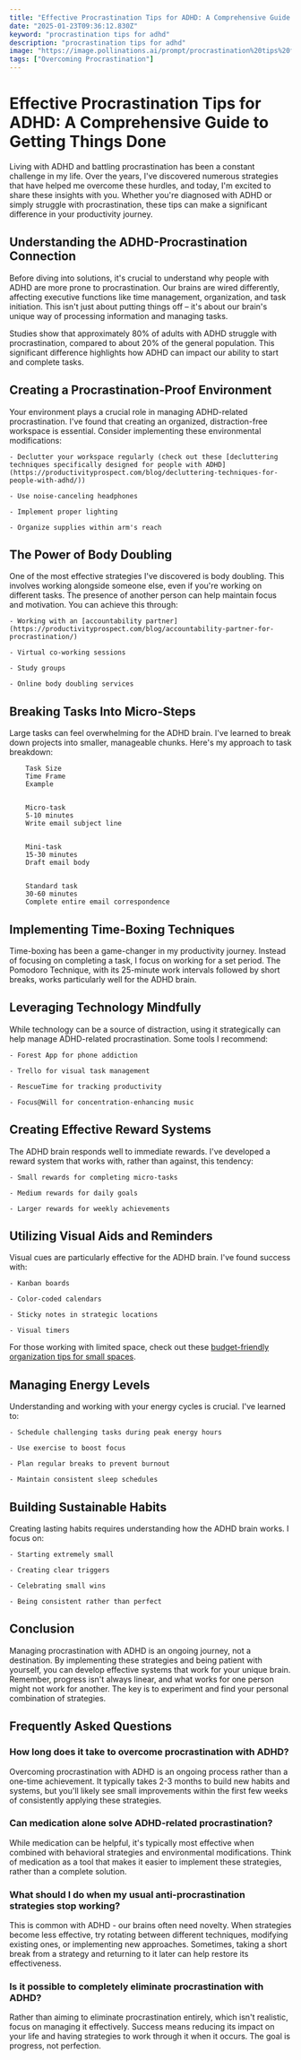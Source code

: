 ```yaml
---
title: "Effective Procrastination Tips for ADHD: A Comprehensive Guide to Getting Things Done"
date: "2025-01-23T09:36:12.830Z"
keyword: "procrastination tips for adhd"
description: "procrastination tips for adhd"
image: "https://image.pollinations.ai/prompt/procrastination%20tips%20for%20adhd%2C%20realistic%20photo%2C%20high%20quality%2C%204k?width=1024&height=1024&nologo=true"
tags: ["Overcoming Procrastination"]
---
```


# Effective Procrastination Tips for ADHD: A Comprehensive Guide to Getting Things Done


Living with ADHD and battling procrastination has been a constant challenge in my life. Over the years, I've discovered numerous strategies that have helped me overcome these hurdles, and today, I'm excited to share these insights with you. Whether you're diagnosed with ADHD or simply struggle with procrastination, these tips can make a significant difference in your productivity journey.



## Understanding the ADHD-Procrastination Connection


Before diving into solutions, it's crucial to understand why people with ADHD are more prone to procrastination. Our brains are wired differently, affecting executive functions like time management, organization, and task initiation. This isn't just about putting things off – it's about our brain's unique way of processing information and managing tasks.



Studies show that approximately 80% of adults with ADHD struggle with procrastination, compared to about 20% of the general population. This significant difference highlights how ADHD can impact our ability to start and complete tasks.



## Creating a Procrastination-Proof Environment


Your environment plays a crucial role in managing ADHD-related procrastination. I've found that creating an organized, distraction-free workspace is essential. Consider implementing these environmental modifications:




    - Declutter your workspace regularly (check out these [decluttering techniques specifically designed for people with ADHD](https://productivityprospect.com/blog/decluttering-techniques-for-people-with-adhd/))

    - Use noise-canceling headphones

    - Implement proper lighting

    - Organize supplies within arm's reach



## The Power of Body Doubling


One of the most effective strategies I've discovered is body doubling. This involves working alongside someone else, even if you're working on different tasks. The presence of another person can help maintain focus and motivation. You can achieve this through:




    - Working with an [accountability partner](https://productivityprospect.com/blog/accountability-partner-for-procrastination/)

    - Virtual co-working sessions

    - Study groups

    - Online body doubling services



## Breaking Tasks Into Micro-Steps


Large tasks can feel overwhelming for the ADHD brain. I've learned to break down projects into smaller, manageable chunks. Here's my approach to task breakdown:




    
        Task Size
        Time Frame
        Example
    
    
        Micro-task
        5-10 minutes
        Write email subject line
    
    
        Mini-task
        15-30 minutes
        Draft email body
    
    
        Standard task
        30-60 minutes
        Complete entire email correspondence
    




## Implementing Time-Boxing Techniques


Time-boxing has been a game-changer in my productivity journey. Instead of focusing on completing a task, I focus on working for a set period. The Pomodoro Technique, with its 25-minute work intervals followed by short breaks, works particularly well for the ADHD brain.



## Leveraging Technology Mindfully


While technology can be a source of distraction, using it strategically can help manage ADHD-related procrastination. Some tools I recommend:




    - Forest App for phone addiction

    - Trello for visual task management

    - RescueTime for tracking productivity

    - Focus@Will for concentration-enhancing music



## Creating Effective Reward Systems


The ADHD brain responds well to immediate rewards. I've developed a reward system that works with, rather than against, this tendency:




    - Small rewards for completing micro-tasks

    - Medium rewards for daily goals

    - Larger rewards for weekly achievements



## Utilizing Visual Aids and Reminders


Visual cues are particularly effective for the ADHD brain. I've found success with:




    - Kanban boards

    - Color-coded calendars

    - Sticky notes in strategic locations

    - Visual timers



For those working with limited space, check out these [budget-friendly organization tips for small spaces](https://productivityprospect.com/blog/budget-friendly-home-organization-tips-for-small-spaces/).



## Managing Energy Levels


Understanding and working with your energy cycles is crucial. I've learned to:




    - Schedule challenging tasks during peak energy hours

    - Use exercise to boost focus

    - Plan regular breaks to prevent burnout

    - Maintain consistent sleep schedules



## Building Sustainable Habits


Creating lasting habits requires understanding how the ADHD brain works. I focus on:




    - Starting extremely small

    - Creating clear triggers

    - Celebrating small wins

    - Being consistent rather than perfect



## Conclusion


Managing procrastination with ADHD is an ongoing journey, not a destination. By implementing these strategies and being patient with yourself, you can develop effective systems that work for your unique brain. Remember, progress isn't always linear, and what works for one person might not work for another. The key is to experiment and find your personal combination of strategies.



## Frequently Asked Questions


### How long does it take to overcome procrastination with ADHD?

Overcoming procrastination with ADHD is an ongoing process rather than a one-time achievement. It typically takes 2-3 months to build new habits and systems, but you'll likely see small improvements within the first few weeks of consistently applying these strategies.



### Can medication alone solve ADHD-related procrastination?

While medication can be helpful, it's typically most effective when combined with behavioral strategies and environmental modifications. Think of medication as a tool that makes it easier to implement these strategies, rather than a complete solution.



### What should I do when my usual anti-procrastination strategies stop working?

This is common with ADHD - our brains often need novelty. When strategies become less effective, try rotating between different techniques, modifying existing ones, or implementing new approaches. Sometimes, taking a short break from a strategy and returning to it later can help restore its effectiveness.



### Is it possible to completely eliminate procrastination with ADHD?

Rather than aiming to eliminate procrastination entirely, which isn't realistic, focus on managing it effectively. Success means reducing its impact on your life and having strategies to work through it when it occurs. The goal is progress, not perfection.

